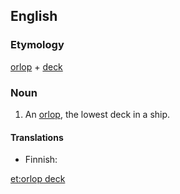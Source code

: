 ==English==

===Etymology===
[[orlop]] + [[deck]]

===Noun===
{{en-noun|head=[[orlop]] [[deck]]}}

# {{context|nautical}} An [[orlop]], the lowest deck in a ship.

====Translations====
{{trans-top|lowest deck}}
* Finnish: {{t-|fi|köysikansi}}
{{trans-mid}}
{{trans-bottom}}

[[et:orlop deck]]